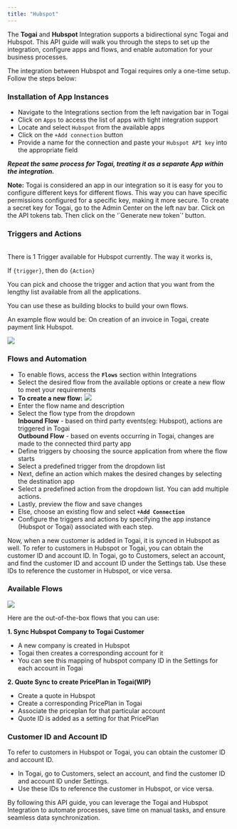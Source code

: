 ```yaml
---
title: "Hubspot"
---
```


The **Togai** and **Hubspot** Integration supports a bidirectional sync  Togai and Hubspot. This API guide will walk you through the steps to set up the integration, configure apps and flows, and enable automation for your business processes.

The integration between Hubspot and Togai requires only a one-time setup. Follow the steps below:

###  Installation of App Instances  
[](#installation-of-app-instances)  
   * Navigate to the Integrations section from the left navigation bar in Togai  
   * Click on `Apps` to access the list of apps with tight integration support  
   * Locate and select `Hubspot` from the available apps  
   * Click on the `+Add connection` button  
   * Provide a name for the connection and paste your `Hubspot API key` into the appropriate field

**_Repeat the same process for Togai, treating it as a separate App within the integration._**

  
**Note:** Togai is considered an app in our integration so it is easy for you to configure different keys for different flows. This way you can have specific permissions configured for a specific key, making it more secure. To create a secret key for Togai, go to the Admin Center on the left nav bar. Click on the API tokens tab. Then click on the ‘\`Generate new token\`’ button.
###  Triggers and Actions
[](#triggers-and-actions)  
There is 1 Trigger available for Hubspot currently. The way it works is,

If `{trigger}`, then do `{Action}`

You can pick and choose the trigger and action that you want from the lengthy list available from all the applications. 

You can use these as building blocks to build your own flows.

An example flow would be: On creation of an invoice in Togai, create payment link Hubspot. 

![](/docs/integrations/images/hubspot-actions.png) 
###  Flows and Automation
* To enable flows, access the **`Flows`** section within Integrations
* Select the desired flow from the available options or create a new flow to meet your requirements
* **To create a new flow:**
![](/docs/integrations/images/d3f89f5-image.png) 
* Enter the flow name and description
* Select the flow type from the dropdown  
**Inbound Flow** \- based on third party events(eg: Hubspot), actions are triggered in Togai  
**Outbound Flow** \- based on events occurring in Togai, changes are made to the connected third party app
* Define triggers by choosing the source application from where the flow starts
* Select a predefined trigger from the dropdown list
* Next, define an action which makes the desired changes by selecting the destination app
* Select a predefined action from the dropdown list. You can add multiple actions.
* Lastly, preview the flow and save changes
* Else, choose an existing flow and select **`+Add Connection`**
* Configure the triggers and actions by specifying the app instance (Hubspot or Togai) associated with each step.

Now, when a new customer is added in Togai, it is synced in Hubspot as well. To refer to customers in Hubspot or Togai, you can obtain the customer ID and account ID. In Togai, go to Customers, select an account, and find the customer ID and account ID under the Settings tab. Use these IDs to reference the customer in Hubspot, or vice versa.

###  Available Flows
![](/docs/integrations/images/hubspot-flows.png) 

Here are the out-of-the-box flows that you can use: 

**1\. Sync Hubspot Company to Togai Customer**

* A new company is created in Hubspot
* Togai then creates a corresponding account for it
* You can see this mapping of hubspot company ID in the Settings for each account in Togai

**2. Quote Sync to create PricePlan in Togai(WIP)**

* Create a quote in Hubspot
* Create a corresponding PricePlan in Togai
* Associate the priceplan for that particular account
* Quote ID is added as a setting for that PricePlan

###  Customer ID and Account ID

To refer to customers in Hubspot or Togai, you can obtain the customer ID and account ID.

* In Togai, go to Customers, select an account, and find the customer ID and account ID under Settings.
* Use these IDs to reference the customer in Hubspot, or vice versa.

By following this API guide, you can leverage the Togai and Hubspot Integration to automate processes, save time on manual tasks, and ensure seamless data synchronization.